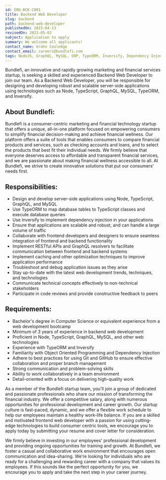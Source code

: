 ```yaml
---
id: ENG-BCK-C001
title: Backend Web Developer
slug: backend
path: backend-web-developer
publishedOn: 2023-04-13
revisedOn: 2023-05-03
subject: Application to apply
summary: We welcome all applicants!
contact_name: Grahn Cooledge
contact_email: careers@bundlefi.com
tags: NodeJS, GraphQL, MySQL, OOP, TypeORM, Inversify, Dependency Injection
---
```


Bundlefi, an innovative and rapidly growing marketing and financial services startup, is seeking a skilled and experienced Backend Web Developer to join our team. As a Backend Web Developer, you will be responsible for designing and developing robust and scalable server-side applications using technologies such as Node, TypeScript, GraphQL, MySQL, TypeORM, and Inversify.

## About Bundlefi:

Bundlefi is a consumer-centric marketing and financial technology startup that offers a unique, all-in-one platform focused on empowering consumers to simplify financial decision-making and achieve financial wellness. Our platform offers a suite of tools that enables consumers to compare financial products and services, such as checking accounts and loans, and to select the products that best fit their individual needs. We firmly believe that everyone deserves access to affordable and transparent financial services, and we are passionate about making financial wellness accessible to all. At Bundlefi, we strive to create innovative solutions that put our consumers' needs first.

## Responsibilities:

- Design and develop server-side applications using Node, TypeScript, GraphQL, and MySQL
- Use TypeORM to map database tables to TypeScript classes and execute database queries
- Use Inversify to implement dependency injection in your applications
- Ensure that applications are scalable and robust, and can handle a large volume of traffic
- Collaborate with frontend developers and designers to ensure seamless integration of frontend and backend functionality
- Implement RESTful APIs and GraphQL resolvers to facilitate communication between frontend and backend systems
- Implement caching and other optimization techniques to improve application performance
- Troubleshoot and debug application issues as they arise
- Stay up-to-date with the latest web development trends, techniques, and technologies
- Communicate technical concepts effectively to non-technical stakeholders
- Participate in code reviews and provide constructive feedback to peers

## Requirements:

- Bachelor's degree in Computer Science or equivalent experience from a web development bootcamp
- Minimum of 3 years of experience in backend web development
- Proficient in Node, TypeScript, GraphQL, MySQL, and other web technologies
- Experience with TypeORM and Inversify
- Familiarity with Object Oriented Programming and Dependency Injection
- Adhere to best practices for using Git and GitHub to ensure effective collaboration and proper branch management
- Strong communication and problem-solving skills
- Ability to work collaboratively in a team environment
- Detail-oriented with a focus on delivering high-quality work

As a member of the Bundlefi startup team, you'll join a group of dedicated and passionate professionals who share our mission of transforming the financial industry. We offer a competitive salary, along with numerous opportunities for professional development and career growth. Our startup culture is fast-paced, dynamic, and we offer a flexible work schedule to help our employees maintain a healthy work-life balance. If you are a skilled and motivated frontend web developer with a passion for using cutting-edge technologies to build consumer centric tools, we encourage you to apply today by submitting your resume and cover letter for consideration.

We firmly believe in investing in our employees' professional development and providing ongoing opportunities for training and growth. At Bundlefi, we foster a casual and collaborative work environment that encourages open communication and idea-sharing. We're looking for individuals who are ready for a challenging and rewarding career with a company that values its employees. If this sounds like the perfect opportunity for you, we encourage you to apply and take the next step in your career journey.
